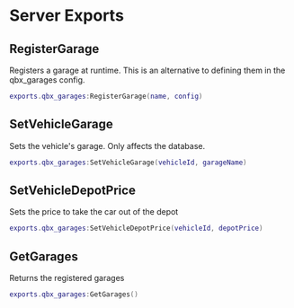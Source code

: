 # Server Exports

## RegisterGarage

Registers a garage at runtime. This is an alternative to defining them in the qbx_garages config.

```lua
exports.qbx_garages:RegisterGarage(name, config)
```

## SetVehicleGarage

Sets the vehicle's garage. Only affects the database.

```lua
exports.qbx_garages:SetVehicleGarage(vehicleId, garageName)
```

## SetVehicleDepotPrice

Sets the price to take the car out of the depot

```lua
exports.qbx_garages:SetVehicleDepotPrice(vehicleId, depotPrice)
```

## GetGarages

Returns the registered garages

```lua
exports.qbx_garages:GetGarages()
```
